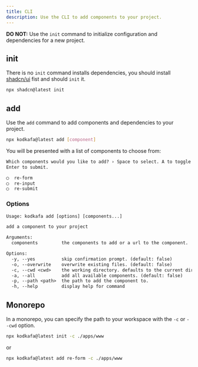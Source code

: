 ```yaml
---
title: CLI
description: Use the CLI to add components to your project.
---
```


<Callout>

**DO NOT:** Use the `init` command to initialize configuration and dependencies for a new project.

</Callout>

## init

There is no `init` command installs dependencies, you should install [shadcn/ui](https://ui.shadcn.com/docs/installation) fist and should `init` it.

```bash
npx shadcn@latest init
```

## add

Use the `add` command to add components and dependencies to your project.

```bash
npx kodkafa@latest add [component]
```

You will be presented with a list of components to choose from:

```txt
Which components would you like to add? › Space to select. A to toggle all.
Enter to submit.

◯  re-form
◯  re-input
◯  re-submit
```

### Options

```txt
Usage: kodkafa add [options] [components...]

add a component to your project

Arguments:
  components         the components to add or a url to the component.

Options:
  -y, --yes          skip confirmation prompt. (default: false)
  -o, --overwrite    overwrite existing files. (default: false)
  -c, --cwd <cwd>    the working directory. defaults to the current directory.
  -a, --all          add all available components. (default: false)
  -p, --path <path>  the path to add the component to.
  -h, --help         display help for command
```

## Monorepo

In a monorepo, you can specify the path to your workspace with the `-c` or `--cwd` option.

```bash
npx kodkafa@latest init -c ./apps/www
```

or

```bash
npx kodkafa@latest add re-form -c ./apps/www
```
